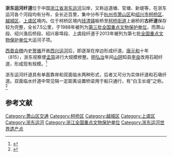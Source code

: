 {{coord|30|04|56|N|120|27|07|E|display=title|scale:10000}}<!-- 柯桥太平桥坐标 -->
{{文物保护单位
| 级别 = 全国
| 名称 = 古纤道
| 图片 = Towpaths in Keqiao, Shaoxing, 2021-02-17 09.jpg
| 说明 = 柯桥华舍段纤道
| 所在 = [[浙江省|浙江省]][[绍兴市|绍兴市]][[柯桥区|柯桥区]]
| 分类 = 古建筑
| 时代 = [[明朝|明]]至[[清朝|清]]
| 编号 = [[第三批全国重点文物保护单位|第三批]]第70项
| 登录 = 1996年11月20日
}}
{{文物保护单位
| 级别 = 全国
| 名称 = 大运河
| 子项 = 浙东运河古纤道
| 图片 = Towpath in Hepingqiao Village, Xiaoshan, 2021-03-06 02.jpg
| 说明 = 萧山和平桥段纤道
| 所在 = [[杭州市|杭州市]][[萧山区|萧山区]]、[[绍兴市|绍兴市]][[柯桥区|柯桥区]]、[[越城区|越城区]]、[[上虞区|上虞区]]
| 分类 = 古建筑
| 时代 = [[春秋时期|春秋]]至[[中华人民共和国|中华人民共和国]]
| 编号 = 第七批第1973项
| 登录 = 2013年3月5日
| 保护历史 = 2011年1月7日 浙江省文物保护单位
}}
'''浙东运河纤道'''位于中国[[浙江省|浙江省]][[浙东运河|浙东运河]]沿岸，又称运道塘、官塘、新堤等，在浙东运河各个河段均有分布，全长近百里，集中分布于[[杭州市|杭州市]][[萧山区|萧山区]]和[[绍兴市|绍兴市]][[柯桥区|柯桥区]]、[[越城区|越城区]]、[[上虞区|上虞区]]境内。位于柯桥区境内[[钱清镇|钱清镇]]板桥至[[柯桥街道|柯桥街道]]上谢桥的'''古纤道'''保存较为完整，全长7.5公里，于1988年被列为[[第三批全国重点文物保护单位|第三批全国重点文物保护单位]]，而萧山段、绍兴渔后桥段、绍兴皋埠段、上虞段纤道于2013年被列为第七批[[全国重点文物保护单位|全国重点文物保护单位]]大运河子项。

[[西晋|西晋]][[会稽|会稽]]内史[[贺循|贺循]]开凿[[西兴运河|西兴运河]]后，即逐渐在岸边形成纤道。[[唐朝|唐]][[元和_(唐朝)|元和]]十年（815），浙东视察使[[孟简|孟简]]进行大规模修整。[[明朝|明]][[弘治|弘治]]年间[[山阴县_(浙江省)|山阴]]知县[[李良|李良]]改用石砌纤道，形成现有规模。<ref>{{Cite book |title=全国重点文物保护单位·第一至第五批·第Ⅱ卷 |publisher=文物出版社 |year=2004 |isbn=7-5010-1525-2 |pages=11 }}</ref>

浙东运河纤道具有单面靠岸和双面临水两种形式，后者又可分为实体纤道和石墩纤道。双面临水纤道中常见隔一定距离设置桥梁用于船只通行，有“白玉长堤”之称。<ref>{{cite web |url=http://www.zjww.gov.cn/subject/2006-02-14/1145130.shtml |title=绍兴·古纤道 |publisher=浙江省文物局 |access-date=2011-12-12 |archive-url=https://web.archive.org/web/20111004063926/http://www.zjww.gov.cn/subject/2006-02-14/1145130.shtml |archive-date=2011-10-04 |dead-url=yes }}</ref>

==参考文献==
{{reflist}}

{{大运河世界文化遗产}}
{{浙江全国重点文物保护单位}}

{{DEFAULTSORT:Z浙}}
[[Category:萧山区交通|Category:萧山区交通]]
[[Category:柯桥区|Category:柯桥区]]
[[Category:越城区|Category:越城区]]
[[Category:上虞区|Category:上虞区]]
[[Category:浙东运河|Category:浙东运河]]
[[Category:浙江全国重点文物保护单位|Category:浙江全国重点文物保护单位]]
[[Category:浙东运河世界遗产点|Category:浙东运河世界遗产点]]